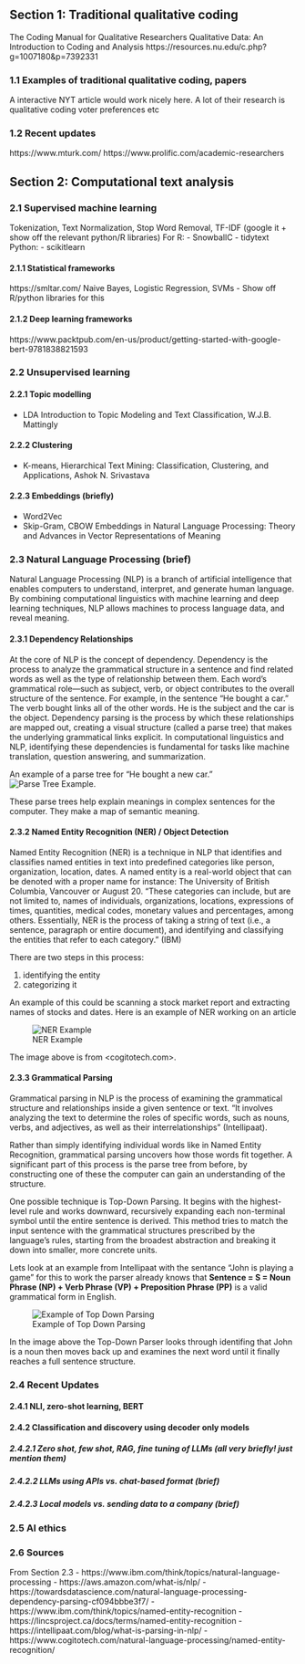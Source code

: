 
## Section 1: Traditional qualitative coding

The Coding Manual for Qualitative Researchers
Qualitative Data: An Introduction to Coding and Analysis
https://resources.nu.edu/c.php?g=1007180&p=7392331


### 1.1 Examples of traditional qualitative coding, papers

A interactive NYT article would work nicely here. A lot of their research is qualitative coding voter preferences etc

### 1.2 Recent updates

https://www.mturk.com/
https://www.prolific.com/academic-researchers

## Section 2: Computational text analysis

### 2.1 Supervised machine learning

Tokenization, Text Normalization, Stop Word Removal, TF-IDF (google it + show off the relevant python/R libraries)
For R:
- SnowballC
- tidytext
Python:
- scikitlearn

#### 2.1.1 Statistical frameworks

https://smltar.com/ 
Naive Bayes, Logistic Regression, SVMs
- Show off R/python libraries for this

#### 2.1.2 Deep learning frameworks

https://www.packtpub.com/en-us/product/getting-started-with-google-bert-9781838821593


### 2.2 Unsupervised learning 

#### 2.2.1 Topic modelling

- LDA
Introduction to Topic Modeling and Text Classification, W.J.B. Mattingly

#### 2.2.2 Clustering

- K-means, Hierarchical
Text Mining: Classification, Clustering, and Applications, Ashok N. Srivastava

#### 2.2.3 Embeddings (briefly)
- Word2Vec
- Skip-Gram, CBOW
Embeddings in Natural Language Processing: Theory and Advances in Vector Representations of Meaning

### 2.3 Natural Language Processing (brief)

Natural Language Processing (NLP) is a branch of artificial intelligence that enables computers to understand, interpret, and generate human language. By combining computational linguistics with machine learning and deep learning techniques, NLP allows machines to process language data, and reveal meaning. 

#### 2.3.1 Dependency Relationships

At the core of NLP is the concept of dependency. Dependency is the process to analyze the grammatical structure in a sentence and find related words as well as the type of relationship between them. Each word’s grammatical role—such as subject, verb, or object contributes to the overall structure of the sentence. For example, in the sentence "He bought a car." The verb bought links all of the other words. He is the subject and the car is the object. Dependency parsing is the process by which these relationships are mapped out, creating a visual structure (called a parse tree) that makes the underlying grammatical links explicit. In computational linguistics and NLP, identifying these dependencies is fundamental for tasks like machine translation, question answering, and summarization.

An example of a parse tree for "He bought a new car."
![Parse Tree Example](media/parse_tree.png).

These parse trees help explain meanings in complex sentences for the computer. They make a map of semantic meaning. 

#### 2.3.2 Named Entity Recognition (NER) / Object Detection 

Named Entity Recognition (NER) is a technique in NLP that identifies and classifies named entities in text into predefined categories like person, organization, location, dates. A named entity is a real-world object that can be denoted with a proper name for instance: The University of British Columbia, Vancouver or August 20. "These categories can include, but are not limited to, names of individuals, organizations, locations, expressions of times, quantities, medical codes, monetary values and percentages, among others. Essentially, NER is the process of taking a string of text (i.e., a sentence, paragraph or entire document), and identifying and classifying the entities that refer to each category." (IBM)

There are two steps in this process:

1. identifying the entity
2. categorizing it

An example of this could be scanning a stock market report and extracting names of stocks and dates. Here is an example of NER working on an article

![NER Example](media/Named-Entity-Recognition.jpg)

The image above is from <cogitotech.com>.

#### 2.3.3 Grammatical Parsing

Grammatical parsing in NLP is the process of examining the grammatical structure and relationships inside a given sentence or text. "It involves analyzing the text to determine the roles of specific words, such as nouns, verbs, and adjectives, as well as their interrelationships" (Intellipaat). 

Rather than simply identifying individual words like in Named Entity Recognition, grammatical parsing uncovers how those words fit together. A significant part of this process is the parse tree from before, by constructing one of these the computer can gain an understanding of the structure. 

One possible technique is Top-Down Parsing. It begins with the highest-level rule and works downward, recursively expanding each non-terminal symbol until the entire sentence is derived. This method tries to match the input sentence with the grammatical structures prescribed by the language’s rules, starting from the broadest abstraction and breaking it down into smaller, more concrete units. 

Lets look at an example from Intellipaat with the sentance “John is playing a game” for this to work the parser already knows that **Sentence = S = Noun Phrase (NP)  + Verb Phrase (VP) + Preposition Phrase (PP)** is a valid grammatical form in English. 

![Example of Top Down Parsing](media/top_down_parsing.png)

In the image above the Top-Down Parser looks through identifing that John is a noun then moves back up and examines the next word until it finally reaches a full sentence structure. 


### 2.4 Recent Updates

#### 2.4.1 NLI, zero-shot learning, BERT

#### 2.4.2 Classification and discovery using decoder only models

##### 2.4.2.1 Zero shot, few shot, RAG, fine tuning of LLMs (all very briefly! just mention them)

##### 2.4.2.2 LLMs using APIs vs. chat-based format (brief)

##### 2.4.2.3 Local models vs. sending data to a company (brief)

### 2.5 AI ethics

### 2.6 Sources

From Section 2.3
- https://www.ibm.com/think/topics/natural-language-processing
- https://aws.amazon.com/what-is/nlp/ 
- https://towardsdatascience.com/natural-language-processing-dependency-parsing-cf094bbbe3f7/
- https://www.ibm.com/think/topics/named-entity-recognition
- https://lincsproject.ca/docs/terms/named-entity-recognition
- https://intellipaat.com/blog/what-is-parsing-in-nlp/
- https://www.cogitotech.com/natural-language-processing/named-entity-recognition/